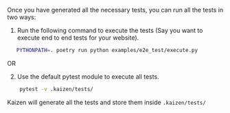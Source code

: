 Once you have generated all the necessary tests, you can run all the tests in two ways:

1. Run the following command to execute the tests (Say you want to execute end to end tests for your website).
 ```bash copy
    PYTHONPATH=. poetry run python examples/e2e_test/execute.py
```

OR

2. Use the default pytest module to execute all tests.
```bash copy
    pytest -v .kaizen/tests/
```
  
 Kaizen will generate all the tests and store them inside `.kaizen/tests/`
